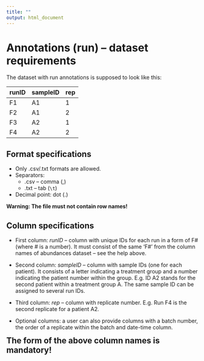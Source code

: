 ```yaml
---
title: ""
output: html_document
---
```

# Annotations (run) – dataset requirements

The dataset with run annotations is supposed to look like this:

<style>
table {
  width: 50%;
}

</style>

|runID |sampleID |rep |
|:-----|:--------|:---|
|F1    |A1       |   1|
|F2    |A1       |   2|
|F3    |A2       |   1|
|F4    |A2       |   2|

## Format specifications

* Only .csv/.txt formats are allowed.
* Separators: 
    * .csv – comma (,)
    * .txt – tab (`\t`)
* Decimal point: dot (.)

**Warning: The file must not contain row names!**

## Column specifications

* First column: *runID* – column with unique IDs for each run in a form of F# (where # is a number). It must consist of the same 'F#' from the column names of abundances dataset – see the help above.

* Second column: *sampleID* – column with sample IDs (one for each patient). It consists of a letter indicating a treatment group and a number indicating the patient
number within the group. E.g. ID A2 stands for the second patient within a
treatment group A. The same sample ID can be assigned to several run IDs.

* Third column: *rep* – column with replicate number. E.g. Run F4 is the second replicate for a patient A2.

* Optional columns: a user can also provide columns with a batch number, the order of a replicate within the batch and date-time column.

<span style="font-size:1.5em;">**The form of the above column names is mandatory!**</span>
